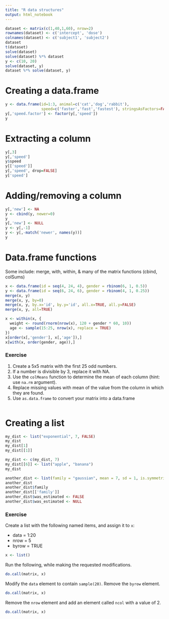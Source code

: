 ```yaml
---
title: "R data structures"
output: html_notebook
---
```


```r
dataset <- matrix(c(1,40,1,60), nrow=2)
rownames(dataset) <- c('intercept', 'dose')
colnames(dataset) <- c('subject1', 'subject2')
dataset
t(dataset)
solve(dataset)
solve(dataset) %*% dataset
y <- c(10, 20)
solve(dataset, y)
dataset %*% solve(dataset, y)
```

# Creating a data.frame

```r
y <- data.frame(id=1:3, animal=c('cat','dog','rabbit'), 
                speed=c('faster','fast','fastest'), stringsAsFactors=FALSE)
y[,'speed.factor'] <- factor(y[,'speed'])
y
```

# Extracting a column

```r
y[,3]
y[,'speed']
y$speed
y[['speed']]
y[,'speed', drop=FALSE]
y['speed']
```

# Adding/removing a column

```r
y[,'new'] <- NA
y <- cbind(y, newer=0)
y
y[,'new'] <- NULL
y <- y[,-1]
y <- y[,-match('newer', names(y))]
y
```

# Data.frame functions

Some include: merge, with, within, & many of the matrix functions (cbind, colSums)

```r
x <- data.frame(id = seq(4, 24, 4), gender = rbinom(6, 1, 0.5))
y <- data.frame(id = seq(6, 24, 6), gender = rbinom(4, 1, 0.25))
merge(x, y)
merge(x, y, by=0)
merge(x, y, by.x='id', by.y='id', all.x=TRUE, all.y=FALSE)
merge(x, y, all=TRUE)
```

```r
x <- within(x, {
  weight <- round(rnorm(nrow(x), 120 + gender * 60, 10))
  age <- sample(15:25, nrow(x), replace = TRUE)
})
x[order(x[,'gender'], x[,'age']),]
x[with(x, order(gender, age)),]
```

### Exercise

1. Create a 5x5 matrix with the first 25 odd numbers.
2. If a number is divisible by 3, replace it with NA.
3. Use the `colMeans` function to determine the mean of each column (hint: use `na.rm` argument).
4. Replace missing values with mean of the value from the column in which they are found.
5. Use `as.data.frame` to convert your matrix into a data.frame

```r
```

# Creating a list

```r
my_dist <- list("exponential", 7, FALSE)
my_dist
my_dist[1]
my_dist[[1]]
```

```r
my_dist <- c(my_dist, 7)
my_dist[[6]] <- list("apple", "banana")
my_dist
```

```r
another_dist <- list(family = "gaussian", mean = 7, sd = 1, is.symmetric = TRUE)
another_dist
another_dist$family
another_dist[['family']]
another_dist$was_estimated <- FALSE
another_dist$was_estimated <- NULL
```

### Exercise

Create a list with the following named items, and assign it to `x`:

* data = 1:20
* nrow = 5
* byrow = TRUE

```r
x <- list()
```

Run the following, while making the requested modifications.

```r
do.call(matrix, x)
```

Modify the `data` element to contain `sample(20)`.  Remove the `byrow` element.

```r
do.call(matrix, x)
```

Remove the `nrow` element and add an element called `ncol` with a value of 2.

```r
do.call(matrix, x)
```
